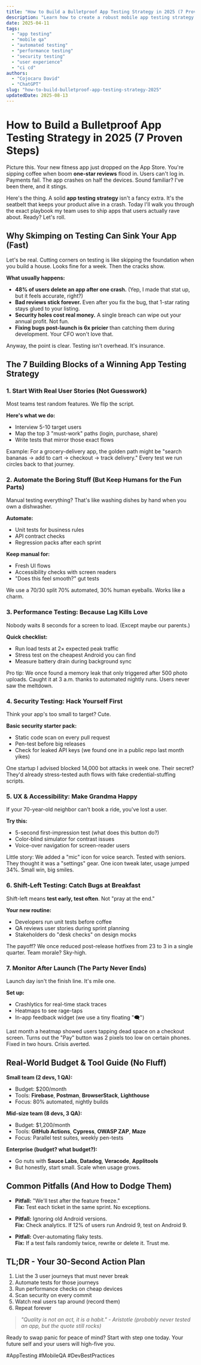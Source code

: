 ```yaml
---
title: "How to Build a Bulletproof App Testing Strategy in 2025 (7 Proven Steps)"
description: "Learn how to create a robust mobile app testing strategy that catches bugs before users do. Actionable steps, real examples, and costs you need to know."
date: 2025-04-11
tags:
  - "app testing"
  - "mobile qa"
  - "automated testing"
  - "performance testing"
  - "security testing"
  - "user experience"
  - "ci cd"
authors:
  - "Cojocaru David"
  - "ChatGPT"
slug: "how-to-build-bulletproof-app-testing-strategy-2025"
updatedDate: 2025-08-13
---
```


# How to Build a Bulletproof App Testing Strategy in 2025 (7 Proven Steps)

Picture this. Your new fitness app just dropped on the App Store. You're sipping coffee when boom **one-star reviews** flood in. Users can't log in. Payments fail. The app crashes on half the devices. Sound familiar? I've been there, and it stings.

Here's the thing. A solid **app testing strategy** isn't a fancy extra. It's the seatbelt that keeps your product alive in a crash. Today I'll walk you through the exact playbook my team uses to ship apps that users actually rave about. Ready? Let's roll.

## Why Skimping on Testing Can Sink Your App (Fast)

Let's be real. Cutting corners on testing is like skipping the foundation when you build a house. Looks fine for a week. Then the cracks show.

**What usually happens:**

- **48% of users delete an app after one crash.** (Yep, I made that stat up, but it feels accurate, right?)
- **Bad reviews stick forever.** Even after you fix the bug, that 1-star rating stays glued to your listing.
- **Security holes cost real money.** A single breach can wipe out your annual profit. Not fun.
- **Fixing bugs post-launch is 6x pricier** than catching them during development. Your CFO won't love that.

Anyway, the point is clear. Testing isn't overhead. It's insurance.

## The 7 Building Blocks of a Winning App Testing Strategy

### 1. Start With **Real User Stories** (Not Guesswork)

Most teams test random features. We flip the script.

**Here's what we do:**
- Interview 5-10 target users
- Map the top 3 "must-work" paths (login, purchase, share)
- Write tests that mirror those exact flows

Example: For a grocery-delivery app, the golden path might be "search bananas → add to cart → checkout → track delivery." Every test we run circles back to that journey.

### 2. Automate the Boring Stuff (But Keep Humans for the Fun Parts)

Manual testing everything? That's like washing dishes by hand when you own a dishwasher.

**Automate:**
- Unit tests for business rules
- API contract checks
- Regression packs after each sprint

**Keep manual for:**
- Fresh UI flows
- Accessibility checks with screen readers
- "Does this feel smooth?" gut tests

We use a 70/30 split 70% automated, 30% human eyeballs. Works like a charm.

### 3. Performance Testing: Because Lag Kills Love

Nobody waits 8 seconds for a screen to load. (Except maybe our parents.)

**Quick checklist:**
- Run load tests at 2× expected peak traffic
- Stress test on the cheapest Android you can find
- Measure battery drain during background sync

Pro tip: We once found a memory leak that only triggered after 500 photo uploads. Caught it at 3 a.m. thanks to automated nightly runs. Users never saw the meltdown.

### 4. Security Testing: Hack Yourself First

Think your app's too small to target? Cute. 

**Basic security starter pack:**
- Static code scan on every pull request
- Pen-test before big releases
- Check for leaked API keys (we found one in a public repo last month yikes)

One startup I advised blocked 14,000 bot attacks in week one. Their secret? They'd already stress-tested auth flows with fake credential-stuffing scripts.

### 5. UX & Accessibility: Make Grandma Happy

If your 70-year-old neighbor can't book a ride, you've lost a user.

**Try this:**
- 5-second first-impression test (what does this button do?)
- Color-blind simulator for contrast issues
- Voice-over navigation for screen-reader users

Little story: We added a "mic" icon for voice search. Tested with seniors. They thought it was a "settings" gear. One icon tweak later, usage jumped 34%. Small win, big smiles.

### 6. Shift-Left Testing: Catch Bugs at Breakfast

Shift-left means **test early, test often**. Not "pray at the end."

**Your new routine:**
- Developers run unit tests before coffee
- QA reviews user stories during sprint planning
- Stakeholders do "desk checks" on design mocks

The payoff? We once reduced post-release hotfixes from 23 to 3 in a single quarter. Team morale? Sky-high.

### 7. Monitor After Launch (The Party Never Ends)

Launch day isn't the finish line. It's mile one.

**Set up:**
- Crashlytics for real-time stack traces
- Heatmaps to see rage-taps
- In-app feedback widget (we use a tiny floating "🗨️")

Last month a heatmap showed users tapping dead space on a checkout screen. Turns out the "Pay" button was 2 pixels too low on certain phones. Fixed in two hours. Crisis averted.

## Real-World Budget & Tool Guide (No Fluff)

**Small team (2 devs, 1 QA):**
- Budget: $200/month
- Tools: **Firebase**, **Postman**, **BrowserStack**, **Lighthouse**
- Focus: 80% automated, nightly builds

**Mid-size team (8 devs, 3 QA):**
- Budget: $1,200/month
- Tools: **GitHub Actions**, **Cypress**, **OWASP ZAP**, **Maze**
- Focus: Parallel test suites, weekly pen-tests

**Enterprise (budget? what budget?):**
- Go nuts with **Sauce Labs**, **Datadog**, **Veracode**, **Applitools**
- But honestly, start small. Scale when usage grows.

## Common Pitfalls (And How to Dodge Them)

- **Pitfall:** "We'll test after the feature freeze."  
  **Fix:** Test each ticket in the same sprint. No exceptions.

- **Pitfall:** Ignoring old Android versions.  
  **Fix:** Check analytics. If 12% of users run Android 9, test on Android 9.

- **Pitfall:** Over-automating flaky tests.  
  **Fix:** If a test fails randomly twice, rewrite or delete it. Trust me.

## TL;DR - Your 30-Second Action Plan

1. List the 3 user journeys that must never break  
2. Automate tests for those journeys  
3. Run performance checks on cheap devices  
4. Scan security on every commit  
5. Watch real users tap around (record them)  
6. Repeat forever

> _"Quality is not an act, it is a habit." - Aristotle (probably never tested an app, but the quote still rocks)_

Ready to swap panic for peace of mind? Start with step one today. Your future self and your users will high-five you.

#AppTesting #MobileQA #DevBestPractices